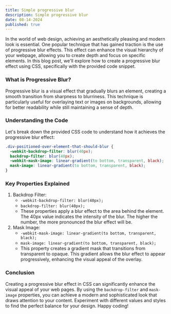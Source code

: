 ```yaml
---
title: Simple progressive blur
description: Simple progressive blur
date: 08-14-2024
published: true
---
```



<Demo />




In the world of web design, achieving an aesthetically pleasing and modern look is essential. One popular technique that has gained traction is the use of progressive blur effects. This effect can enhance the visual hierarchy of your webpage, allowing you to create depth and focus on specific elements. In this blog post, we&apos;ll explore how to create a progressive blur effect using CSS, specifically with the provided code snippet.

### What is Progressive Blur?
Progressive blur is a visual effect that gradually blurs an element, creating a smooth transition from sharpness to blurriness. This technique is particularly useful for overlaying text or images on backgrounds, allowing for better readability while still maintaining a sense of depth.

### Understanding the Code
Let&apos;s break down the provided CSS code to understand how it achieves the progressive blur effect:
```css
.div-positioned-over-element-that-should-blur {
  -webkit-backdrop-filter: blur(40px);
  backdrop-filter: blur(40px);
  -webkit-mask-image: linear-gradient(to bottom, transparent, black);
  mask-image: linear-gradient(to bottom, transparent, black);
}
```

### Key Properties Explained
1. Backdrop Filter:
    - `-webkit-backdrop-filter: blur(40px);`
    - `backdrop-filter: blur(40px);`
    - These properties apply a blur effect to the area behind the element. The 40px value indicates the intensity of the blur. The higher the number, the more pronounced the blur effect will be.
2. Mask Image:
    - `-webkit-mask-image: linear-gradient(to bottom, transparent, black);`
    - `mask-image: linear-gradient(to bottom, transparent, black);`
    - This property creates a gradient mask that transitions from transparent to opaque. This gradient allows the blur effect to appear progressively, enhancing the visual appeal of the overlay.

### Conclusion
Creating a progressive blur effect in CSS can significantly enhance the visual appeal of your web pages. By using the `backdrop-filter` and `mask-image` properties, you can achieve a modern and sophisticated look that draws attention to your content. Experiment with different values and styles to find the perfect balance for your design. Happy coding!